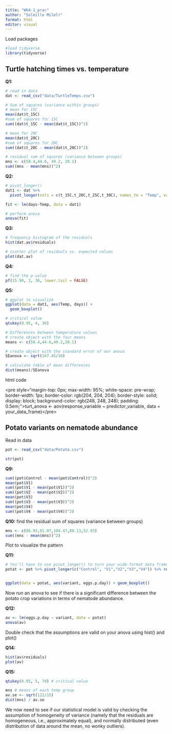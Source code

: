 ```yaml
---
title: "Wk4-1_prac"
author: "Soleille Milelr"
format: html
editor: visual
---
```


Load packages

```r
#load tidyverse
library(tidyverse)
```

## Turtle hatching times vs. temperature

**Q1:**

```r
# read in data 
dat <- read_csv("data/TurtleTemps.csv")

# Sum of squares (variance within groups)
# mean for 15C
mean(dat$t_15C)
#sum of squares for 15C
sum((dat$t_15C - mean(dat$t_15C))^2)

# mean for 20C 
mean(dat$t_20C)
#sum of squares for 20C
sum((dat$t_20C - mean(dat$t_20C))^2)

# residual sum of squares (variance between groups) 
mns <- c(58.4,44.6, 49.2, 20.1)
sum((mns - mean(mns))^2)
```

**Q2:**

```r
# pivot_longer()
dat1 <- dat %>% 
  pivot_longer(cols = c(t_15C,t_20C,t_25C,t_30C), names_to = "Temp", values_to = "days")

fit <- lm(days~Temp, data = dat1)

# perform anova 
anova(fit)

```

**Q3:**

```r
# frequency histogram of the residuals
hist(dat.av$residuals)

# scatter plot of residuals vs. expected values 
plot(dat.av)

```

**Q4:**

```r
# find the p-value
pf(15.98, 3, 36, lower.tail = FALSE)
```

**Q5:**

```r
# ggplot to visualize 
ggplot(data = dat1, aes(Temp, days)) +
  geom_boxplot()

# critical value
qtukey(0.95, 4, 36)

# Differences between temperature values 
# create object with the four means
means <- c(58.4,44.6,49.2,20.1)

# create object with the standard error of our anova
SEanova <- sqrt(167.45/10)

# calculate table of mean differences
dist(means)/SEanova

```

html code

\<pre style="margin-top: 0px; max-width: 95%; white-space: pre-wrap; border-width: 1px; border-color: rgb(204, 204, 204); border-style: solid; display: block; background-color: rgb(248, 248, 248); padding: 0.5em;"\>turt_anova \<- aov(response_variable \~ predictor_variable, data = your_data_frame)\</pre\>

## Potato variants on nematode abundance

Read in data

```r
pot <- read_csv("data/Potato.csv")

str(pot)
```

**Q9:**

```r
sum((pot$Control - mean(pot$Control))^2)
mean(pot$V1)
sum((pot$V1 - mean(pot$V1))^2)
sum((pot$V2 - mean(pot$V2))^2)
mean(pot$V3)
sum((pot$V3 - mean(pot$V3))^2)
mean(pot$V4)
sum((pot$V4 - mean(pot$V4))^2)
```

**Q10:** find the residual sum of squares (variance between groups)

```r
mns <- c(86.93,81.07,104.47,80.13,52.93)
sum((mns - mean(mns))^2)
```

Plot to visualize the pattern

**Q11:**

```r
# You'll have to use pivot_longer() to turn your wide-format data frame into a long-format data frame
potat <- pot %>% pivot_longer(c("Control", "V1","V2","V3","V4")) %>% rename(variant=name, eggs.p.day = value)


ggplot(data = potat, aes(variant, eggs.p.day)) + geom_boxplot()
```

Now run an anova to see if there is a significant difference between the potato crop variations in terms of nematode abundance.

**Q12:**

```r
av <- lm(eggs.p.day ~ variant, data = potat)
anova(av)

```

Double check that the assumptions are valid on your anova using hist() and plot()

**Q14:**

```r
hist(av$residuals)
plot(av)
```

**Q15:**

```r
qtukey(0.95, 5, 70) # critical value 

mns # means of each temp group 
av.se <- sqrt(122/15)
dist(mns) / av.se
```

We now need to see if our statistical model is valid by checking the assumption of homogeneity of variance (namely that the residuals are homogeneous, i.e., approximately equal), and normally distributed (even distribution of data around the mean, no wonky outliers).
